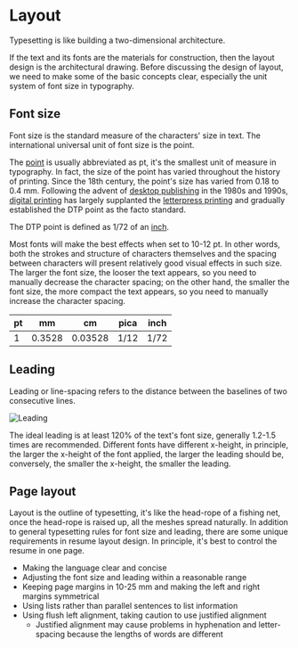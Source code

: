 # Layout

Typesetting is like building a two-dimensional architecture.

If the text and its fonts are the materials for construction, then the layout
design is the architectural drawing. Before discussing the design of layout, we
need to make some of the basic concepts clear, especially the unit system of
font size in typography.

## Font size

Font size is the standard measure of the characters' size in text. The
international universal unit of font size is the point.

The [point](<https://en.wikipedia.org/wiki/Point_(typography)>) is usually
abbreviated as pt, it's the smallest unit of measure in typography. In fact,
the size of the point has varied throughout the history of printing. Since the
18th century, the point's size has varied from 0.18 to 0.4 mm. Following the
advent of [desktop publishing](https://en.wikipedia.org/wiki/Desktop_publishing)
in the 1980s and 1990s, [digital
printing](https://en.wikipedia.org/wiki/Digital_printing) has largely supplanted
the [letterpress printing](https://en.wikipedia.org/wiki/Printing_press) and
gradually established the DTP point as the facto standard.

The DTP point is defined as 1/72 of an
[inch](https://en.wikipedia.org/wiki/Inch).

Most fonts will make the best effects when set to 10-12 pt. In other words, both
the strokes and structure of characters themselves and the spacing between
characters will present relatively good visual effects in such size. The larger
the font size, the looser the text appears, so you need to manually decrease the
character spacing; on the other hand, the smaller the font size, the more
compact the text appears, so you need to manually increase the character
spacing.

| pt  | mm     | cm      | pica | inch |
| --- | ------ | ------- | ---- | ---- |
| 1   | 0.3528 | 0.03528 | 1/12 | 1/72 |

## Leading

Leading or line-spacing refers to the distance between the baselines of two
consecutive lines.

![Leading](/static/images/guide/1200px-Line_spacing_comparison.svg.png)

The ideal leading is at least 120% of the text's font size, generally 1.2-1.5
times are recommended. Different fonts have different x-height, in principle,
the larger the x-height of the font applied, the larger the leading should be,
conversely, the smaller the x-height, the smaller the leading.

## Page layout

Layout is the outline of typesetting, it's like the head-rope of a fishing net,
once the head-rope is raised up, all the meshes spread naturally. In addition to
general typesetting rules for font size and leading, there are some unique
requirements in resume layout design. In principle, it's best to control the
resume in one page.

- Making the language clear and concise
- Adjusting the font size and leading within a reasonable range
- Keeping page margins in 10-25 mm and making the left and right margins
  symmetrical
- Using lists rather than parallel sentences to list information
- Using flush left alignment, taking caution to use justified alignment
  - Justified alignment may cause problems in hyphenation and
    letter-spacing because the lengths of words are different
